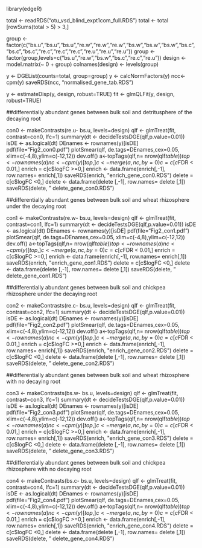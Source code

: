 library(edgeR)

total <- readRDS("otu_vsd_blind_expt1com_full.RDS")
total <- total [rowSums(total > 5) > 3,]

group <- factor(c("bs.u","bs.u","bs.u","re.w","re.w","re.w","bs.w","bs.w","bs.w","bs.c","bs.c","bs.c","re.c","re.c","re.c","re.u","re.u","re.u"))
group <- factor(group,levels=c("bs.u","re.w","bs.w","bs.c","re.c","re.u"))
design <- model.matrix(~ 0 + group)
colnames(design) <- levels(group)

y <- DGEList(counts=total, group=group)
y <- calcNormFactors(y)
ncc<-cpm(y)
saveRDS(ncc, "normalised_gene_tab.RDS")

y <- estimateDisp(y, design, robust=TRUE)
fit <- glmQLFit(y, design, robust=TRUE)

##differentially abundant genes between bulk soil and detritusphere of the decaying root

con0 <- makeContrasts(re.u- bs.u, levels=design)
qlf <- glmTreat(fit, contrast=con0, lfc=1)
summary(dt <- decideTestsDGE(qlf,p.value=0.01))
isDE <- as.logical(dt)
DEnames <- rownames(y)[isDE]
pdf(file="Fig2_con0.pdf")
plotSmear(qlf, de.tags=DEnames,cex=0.05, xlim=c(-4,8),ylim=c(-12,12))
dev.off()
a<-topTags(qlf,n= nrow(qlf$table))
top <- rownames(a)
nc<-cpm(y)[top,]
c<-merge(a,nc,by=0)
c = c[c$FDR < 0.01,]
enrich = c[c$logFC >=0,]
enrich <- data.frame(enrich[,-1], row.names= enrich[,1])
saveRDS(enrich, "enrich_gene_con0.RDS")
delete = c[c$logFC <0,]
delete <- data.frame(delete [,-1], row.names= delete [,1])
saveRDS(delete, " delete_gene_con0.RDS")

##differentially abundant genes between bulk soil and wheat rhizosphere under the decaying root

con1 <- makeContrasts(re.w- bs.u, levels=design)
qlf <- glmTreat(fit, contrast=con1, lfc=1)
summary(dt <- decideTestsDGE(qlf,p.value=0.01))
isDE <- as.logical(dt)
DEnames <- rownames(y)[isDE]
pdf(file="Fig2_con1.pdf")
plotSmear(qlf, de.tags=DEnames,cex=0.05, xlim=c(-4,8),ylim=c(-12,12))
dev.off()
a<-topTags(qlf,n= nrow(qlf$table))
top <- rownames(a)
nc<-cpm(y)[top,]
c<-merge(a,nc,by=0)
c = c[c$FDR < 0.01,]
enrich = c[c$logFC >=0,]
enrich <- data.frame(enrich[,-1], row.names= enrich[,1])
saveRDS(enrich, "enrich_gene_con1.RDS")
delete = c[c$logFC <0,]
delete <- data.frame(delete [,-1], row.names= delete [,1])
saveRDS(delete, " delete_gene_con1.RDS")

##differentially abundant genes between bulk soil and chickpea rhizosphere under the decaying root

con2 <- makeContrasts(re.c- bs.u, levels=design)
qlf <- glmTreat(fit, contrast=con2, lfc=1)
summary(dt <- decideTestsDGE(qlf,p.value=0.01))
isDE <- as.logical(dt)
DEnames <- rownames(y)[isDE]
pdf(file="Fig2_con2.pdf")
plotSmear(qlf, de.tags=DEnames,cex=0.05, xlim=c(-4,8),ylim=c(-12,12))
dev.off()
a<-topTags(qlf,n= nrow(qlf$table))
top <- rownames(a)
nc<-cpm(y)[top,]
c<-merge(a,nc,by=0)
c = c[c$FDR < 0.01,]
enrich = c[c$logFC >=0,]
enrich <- data.frame(enrich[,-1], row.names= enrich[,1])
saveRDS(enrich, "enrich_gene_con2.RDS")
delete = c[c$logFC <0,]
delete <- data.frame(delete [,-1], row.names= delete [,1])
saveRDS(delete, " delete_gene_con2.RDS")

##differentially abundant genes between bulk soil and wheat rhizosphere with no decaying root

con3 <- makeContrasts(bs.w- bs.u, levels=design)
qlf <- glmTreat(fit, contrast=con3, lfc=1)
summary(dt <- decideTestsDGE(qlf,p.value=0.01))
isDE <- as.logical(dt)
DEnames <- rownames(y)[isDE]
pdf(file="Fig2_con3.pdf")
plotSmear(qlf, de.tags=DEnames,cex=0.05, xlim=c(-4,8),ylim=c(-12,12))
dev.off()
a<-topTags(qlf,n= nrow(qlf$table))
top <- rownames(a)
nc<-cpm(y)[top,]
c<-merge(a,nc,by=0)
c = c[c$FDR < 0.01,]
enrich = c[c$logFC >=0,]
enrich <- data.frame(enrich[,-1], row.names= enrich[,1])
saveRDS(enrich, "enrich_gene_con3.RDS")
delete = c[c$logFC <0,]
delete <- data.frame(delete [,-1], row.names= delete [,1])
saveRDS(delete, " delete_gene_con3.RDS")

##differentially abundant genes between bulk soil and chickpea rhizosphere with no decaying root

con4 <- makeContrasts(bs.c- bs.u, levels=design)
qlf <- glmTreat(fit, contrast=con4, lfc=1)
summary(dt <- decideTestsDGE(qlf,p.value=0.01))
isDE <- as.logical(dt)
DEnames <- rownames(y)[isDE]
pdf(file="Fig2_con4.pdf")
plotSmear(qlf, de.tags=DEnames,cex=0.05, xlim=c(-4,8),ylim=c(-12,12))
dev.off()
a<-topTags(qlf,n= nrow(qlf$table))
top <- rownames(a)
nc<-cpm(y)[top,]
c<-merge(a,nc,by=0)
c = c[c$FDR < 0.01,]
enrich = c[c$logFC >=0,]
enrich <- data.frame(enrich[,-1], row.names= enrich[,1])
saveRDS(enrich, "enrich_gene_con4.RDS")
delete = c[c$logFC <0,]
delete <- data.frame(delete [,-1], row.names= delete [,1])
saveRDS(delete, " delete_gene_con4.RDS")


